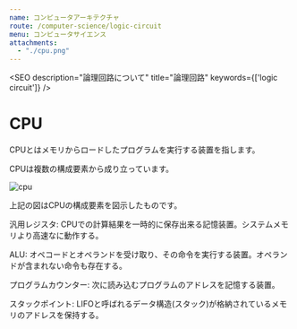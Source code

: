 ```yaml
---
name: コンピュータアーキテクチャ
route: /computer-science/logic-circuit
menu: コンピュータサイエンス
attachments:
  - "./cpu.png"
---
```



<SEO
  description="論理回路について"
  title="論理回路"
  keywords={['logic circuit']}
/>

# CPU

CPUとはメモリからロードしたプログラムを実行する装置を指します。

CPUは複数の構成要素から成り立っています。

![cpu](./cpu.png)

上記の図はCPUの構成要素を図示したものです。

汎用レジスタ: CPUでの計算結果を一時的に保存出来る記憶装置。システムメモリより高速なに動作する。

ALU: オペコードとオペランドを受け取り、その命令を実行する装置。オペランドが含まれない命令も存在する。

プログラムカウンター: 次に読み込むプログラムのアドレスを記憶する装置。

スタックポイント: LIFOと呼ばれるデータ構造(スタック)が格納されているメモリのアドレスを保持する。